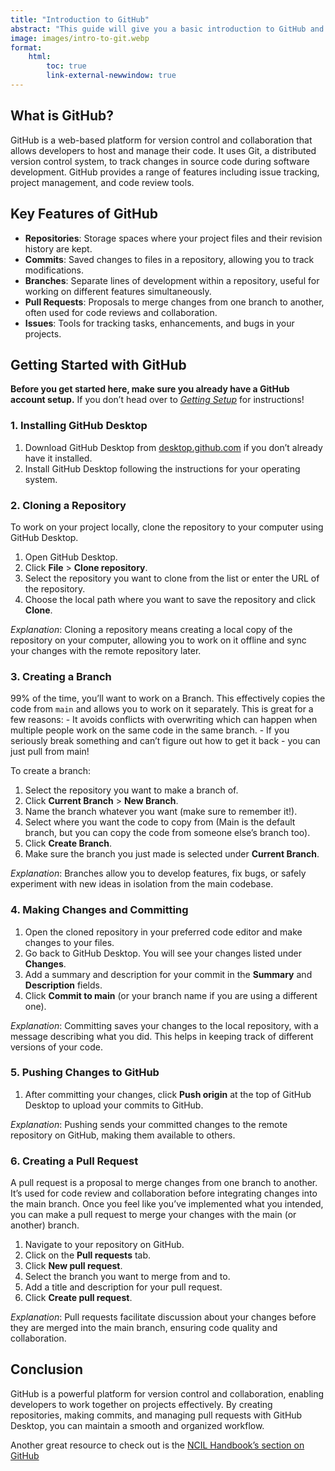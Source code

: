 ```yaml
---
title: "Introduction to GitHub"
abstract: "This guide will give you a basic introduction to GitHub and how to effectively use it!"
image: images/intro-to-git.webp
format: 
    html:
        toc: true
        link-external-newwindow: true
---
```


## What is GitHub?

GitHub is a web-based platform for version control and collaboration that allows developers to host and manage their code. It uses Git, a distributed version control system, to track changes in source code during software development. GitHub provides a range of features including issue tracking, project management, and code review tools.

## Key Features of GitHub

- <span class='highlight1'>**Repositories**</span>: Storage spaces where your project files and their revision history are kept.
- <span class='highlight1'>**Commits**</span>: Saved changes to files in a repository, allowing you to track modifications.
- <span class='highlight1'>**Branches**</span>: Separate lines of development within a repository, useful for working on different features simultaneously.
- <span class='highlight1'>**Pull Requests**</span>: Proposals to merge changes from one branch to another, often used for code reviews and collaboration.
- <span class='highlight1'>**Issues**</span>: Tools for tracking tasks, enhancements, and bugs in your projects.

## Getting Started with GitHub

**Before you get started here, make sure you already have a GitHub account setup.** If you don't head over to [*Getting Setup*](getting_setup.qmd) for instructions!

### 1. Installing GitHub Desktop

1. Download GitHub Desktop from [desktop.github.com](https://desktop.github.com){target="_blank"} if you don't already have it installed.
2. Install GitHub Desktop following the instructions for your operating system.

### 2. Cloning a Repository

To work on your project locally, clone the repository to your computer using GitHub Desktop.

1. Open GitHub Desktop.
2. Click **File** > **Clone repository**.
3. Select the repository you want to clone from the list or enter the URL of the repository.
4. Choose the local path where you want to save the repository and click **Clone**.

*Explanation*: Cloning a repository means creating a local copy of the repository on your computer, allowing you to work on it offline and sync your changes with the remote repository later.

### 3. Creating a Branch

99% of the time, you'll want to work on a Branch. This effectively copies the code from `main` and allows you to work on it separately. This is great for a few reasons:
- It avoids conflicts with overwriting which can happen when multiple people work on the same code in the same branch.
- If you seriously break something and can't figure out how to get it back - you can just pull from main!

To create a branch:

1. Select the repository you want to make a branch of.
2. Click **Current Branch** > **New Branch**.
3. Name the branch whatever you want (make sure to remember it!).
4. Select where you want the code to copy from (Main is the default branch, but you can copy the code from someone else's branch too).
5. Click **Create Branch**.
6. Make sure the branch you just made is selected under **Current Branch**.

*Explanation*: Branches allow you to develop features, fix bugs, or safely experiment with new ideas in isolation from the main codebase.

### 4. Making Changes and Committing

1. Open the cloned repository in your preferred code editor and make changes to your files.
2. Go back to GitHub Desktop. You will see your changes listed under **Changes**.
3. Add a summary and description for your commit in the **Summary** and **Description** fields.
4. Click **Commit to main** (or your branch name if you are using a different one).

*Explanation*: Committing saves your changes to the local repository, with a message describing what you did. This helps in keeping track of different versions of your code.

### 5. Pushing Changes to GitHub

1. After committing your changes, click **Push origin** at the top of GitHub Desktop to upload your commits to GitHub.

*Explanation*: Pushing sends your committed changes to the remote repository on GitHub, making them available to others.

### 6. Creating a Pull Request

A pull request is a proposal to merge changes from one branch to another. It's used for code review and collaboration before integrating changes into the main branch. Once you feel like you've implemented what you intended, you can make a pull request to merge your changes with the main (or another) branch.

1. Navigate to your repository on GitHub.
2. Click on the **Pull requests** tab.
3. Click **New pull request**.
4. Select the branch you want to merge from and to.
5. Add a title and description for your pull request.
6. Click **Create pull request**.

*Explanation*: Pull requests facilitate discussion about your changes before they are merged into the main branch, ensuring code quality and collaboration.

## Conclusion

GitHub is a powerful platform for version control and collaboration, enabling developers to work together on projects effectively. By creating repositories, making commits, and managing pull requests with GitHub Desktop, you can maintain a smooth and organized workflow.

Another great resource to check out is the [NCIL Handbook's section on GitHub](https://neurocognitive-imaging-lab.gitbook.io/ncil-lab-handbook/4KX9BrRxON7flu3dJyRM/computer-stuff/data-management/github){target="_blank"}



